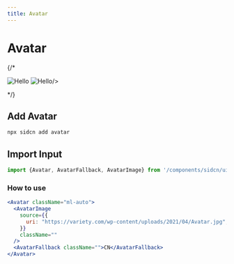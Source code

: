 ```yaml
---
title: Avatar
---
```



# Avatar 

{/*
<div style={{ display: "flex", flexDirection: "row",marginTop:40}}>
  <Image
    src="/assets/components/Alert/Frame.svg"
    alt="Hello"
    width={250}
    height={250}
    style={{marginLeft:'auto',marginRight:10}}
  />
  <Image
    src="/assets/components/Alert/Frame-1.svg"
    alt="Hello"
    width={250}
    height={250}
    style={{marginRight:'auto',marginLeft:10}}

/>

</div>
*/}

## Add Avatar


```jsx copy
npx sidcn add avatar
```

## Import Input


```jsx copy
import {Avatar, AvatarFallback, AvatarImage} from '/components/sidcn/ui/avatar';
```
### How to use

```jsx copy
<Avatar className="ml-auto">
  <AvatarImage
    source={{
      uri: "https://variety.com/wp-content/uploads/2021/04/Avatar.jpg",
    }}
    className=""
  />
  <AvatarFallback className="">CN</AvatarFallback>
</Avatar>
```
